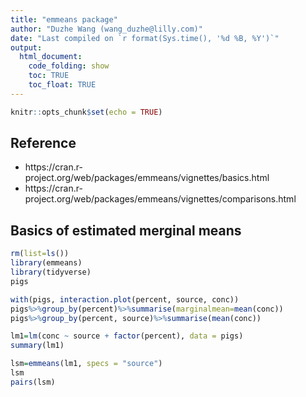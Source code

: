 ```yaml
---
title: "emmeans package"
author: "Duzhe Wang (wang_duzhe@lilly.com)"
date: "Last compiled on `r format(Sys.time(), '%d %B, %Y')`"
output: 
  html_document:
    code_folding: show
    toc: TRUE
    toc_float: TRUE
---
```


<link rel="stylesheet" href="styles.css" type="text/css">




```r
knitr::opts_chunk$set(echo = TRUE)
```

## Reference

- https://cran.r-project.org/web/packages/emmeans/vignettes/basics.html
- https://cran.r-project.org/web/packages/emmeans/vignettes/comparisons.html


## Basics of estimated merginal means 

```r
rm(list=ls())
library(emmeans)
library(tidyverse)
pigs
```

```r
with(pigs, interaction.plot(percent, source, conc))
pigs%>%group_by(percent)%>%summarise(marginalmean=mean(conc))
pigs%>%group_by(percent, source)%>%summarise(mean(conc))
```



```r
lm1=lm(conc ~ source + factor(percent), data = pigs)
summary(lm1)


```


```r
lsm=emmeans(lm1, specs = "source")
lsm
pairs(lsm)
```



